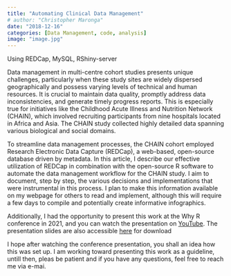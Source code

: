 ```yaml
---
title: "Automating Clinical Data Management"
# author: "Christopher Maronga"
date: "2018-12-16"
categories: [Data Management, code, analysis]
image: "image.jpg"
---
```


Using REDCap, MySQL, RShiny-server

Data management in multi-centre cohort studies presents unique challenges, particularly when these study sites are widely dispersed geographically and possess varying levels of technical and human resources. It is crucial to maintain data quality, promptly address data inconsistencies, and generate timely progress reports. This is especially true for initiatives like the Childhood Acute Illness and Nutrition Network (CHAIN), which involved recruiting participants from nine hospitals located in Africa and Asia. The CHAIN study collected highly detailed data spanning various biological and social domains.

To streamline data management processes, the CHAIN cohort employed Research Electronic Data Capture (REDCap), a web-based, open-source database driven by metadata. In this article, I describe our effective utilization of REDCap in combination with the open-source R software to automate the data management workflow for the CHAIN study. I aim to document, step by step, the various decisions and implementations that were instrumental in this process. I plan to make this information available on my webpage for others to read and implement, although this will require a few days to compile and potentially create informative infographics.

Additionally, I had the opportunity to present this work at the Why R conference in 2021, and you can watch the presentation on [YouTube](https://www.youtube.com/live/PbD_e5sz4P8?si=99HGccEfNv56qmWH). The presentation slides are also accessible [here](https://github.com/cmaronga/cmaronga.github.io/blob/main/my_files/automating_research_data_management.pdf) for download

I hope after watching the conference presentation, you shall an idea how this was set up. I am working toward presenting this work as a guideline, untill then, pleas be patient and if you have any questions, feel free to reach me via e-mai.